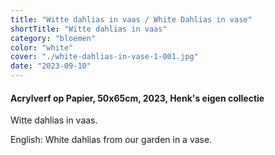 ```yaml
---
title: "Witte dahlias in vaas / White Dahlias in vase"
shortTitle: "Witte dahlias in vaas"
category: "bloemen"
color: "white"
cover: "./white-dahlias-in-vase-1-001.jpg"
date: "2023-09-10"
---
```

    
#### Acrylverf op Papier, 50x65cm, 2023, Henk's eigen collectie
Witte dahlias in vaas.


English: White dahlias from our garden in a vase.